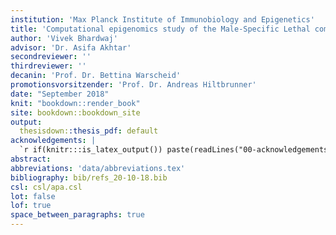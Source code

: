 ```yaml
---
institution: 'Max Planck Institute of Immunobiology and Epigenetics'
title: 'Computational epigenomics study of the Male-Specific Lethal complex in flies and mammals'
author: 'Vivek Bhardwaj'
advisor: 'Dr. Asifa Akhtar'
secondreviewer: ''
thirdreviewer: ''
decanin: 'Prof. Dr. Bettina Warscheid'
promotionsvorsitzender: 'Prof. Dr. Andreas Hiltbrunner'
date: "September 2018"
knit: "bookdown::render_book"
site: bookdown::bookdown_site
output:
  thesisdown::thesis_pdf: default
acknowledgements: |
  `r if(knitr:::is_latex_output()) paste(readLines("00-acknowledgements.Rmd"), collapse = '\n  ')`
abstract:
abbreviations: 'data/abbreviations.tex'
bibliography: bib/refs_20-10-18.bib
csl: csl/apa.csl
lot: false
lof: true
space_between_paragraphs: true
---
```


\setstretch{1.5}
